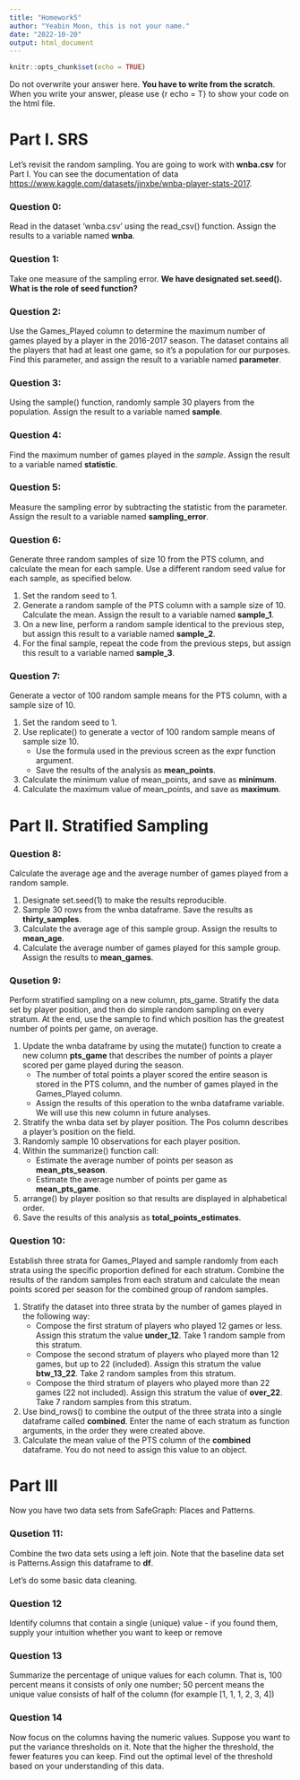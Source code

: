 ```yaml
---
title: "Homework5"
author: "Yeabin Moon, this is not your name." 
date: "2022-10-20"
output: html_document
---
```


```r
knitr::opts_chunk$set(echo = TRUE)
```



Do not overwrite your answer here. <b>You have to write from the scratch</b>. When you write your answer, please use {r echo = T} to show your code on the html file.

# Part I. SRS
Let's revisit the random sampling. You are going to work with <b>wnba.csv</b> for Part I. You can see the documentation of data <https://www.kaggle.com/datasets/jinxbe/wnba-player-stats-2017>.



### Question 0:
Read in the dataset 'wnba.csv' using the read_csv() function. Assign the results to a variable named <b>wnba</b>.



### Question 1: 
Take one measure of the sampling error. <b>We have designated set.seed(). What is the role of seed function?</b>

### Question 2:
Use the Games_Played column to determine the maximum number of games played by a player in the 2016-2017 season. The dataset contains all the players that had at least one game, so it's a population for our purposes. Find this parameter, and assign the result to a variable named <b>parameter</b>.

### Question 3:
Using the sample() function, randomly sample 30 players from the population. Assign the result to a variable named <b>sample</b>.

### Question 4:
Find the maximum number of games played in the <em>sample</em>. Assign the result to a variable named <b>statistic</b>.

### Question 5:
Measure the sampling error by subtracting the statistic from the parameter. Assign the result to a variable named <b>sampling_error</b>.

### Question 6:
Generate three random samples of size 10 from the PTS column, and calculate the mean for each sample. Use a different random seed value for each sample, as specified below.

1. Set the random seed to 1.
2. Generate a random sample of the PTS column with a sample size of 10. Calculate the mean. Assign the result to a variable named <b>sample_1</b>.
3. On a new line, perform a random sample identical to the previous step, but assign this result to a variable named <b>sample_2</b>.
4. For the final sample, repeat the code from the previous steps, but assign this result to a variable named <b>sample_3</b>.

### Question 7:
Generate a vector of 100 random sample means for the PTS column, with a sample size of 10.

1. Set the random seed to 1.
2. Use replicate() to generate a vector of 100 random sample means of sample size 10.
    - Use the formula used in the previous screen as the expr function argument.
    - Save the results of the analysis as <b>mean_points</b>.
3. Calculate the minimum value of mean_points, and save as <b>minimum</b>.
4. Calculate the maximum value of mean_points, and save as <b>maximum</b>.

# Part II. Stratified Sampling

### Question 8:
Calculate the average age and the average number of games played from a random sample.

1. Designate set.seed(1) to make the results reproducible.
2. Sample 30 rows from the wnba dataframe. Save the results as <b>thirty_samples</b>.
3. Calculate the average age of this sample group. Assign the results to <b>mean_age</b>.
4. Calculate the average number of games played for this sample group. Assign the results to <b>mean_games</b>.

### Qusetion 9:
Perform stratified sampling on a new column, pts_game. Stratify the data set by player position, and then do simple random sampling on every stratum. At the end, use the sample to find which position has the greatest number of points per game, on average.

1. Update the wnba dataframe by using the mutate() function to create a new column <b>pts_game</b> that describes the number of points a player scored per game played during the season.
    - The number of total points a player scored the entire season is stored in the PTS column, and the number of games played in the Games_Played column.
    - Assign the results of this operation to the wnba dataframe variable. We will use this new column in future analyses.
2. Stratify the wnba data set by player position. The Pos column describes a player's position on the field.
3. Randomly sample 10 observations for each player position.
4. Within the summarize() function call:
    - Estimate the average number of points per season as <b>mean_pts_season</b>.
    - Estimate the average number of points per game as <b>mean_pts_game</b>.
5. arrange() by player position so that results are displayed in alphabetical order.
6. Save the results of this analysis as <b>total_points_estimates</b>.

### Question 10:
Establish three strata for Games_Played and sample randomly from each strata using the specific proportion defined for each stratum. Combine the results of the random samples from each stratum and calculate the mean points scored per season for the combined group of random samples.

1. Stratify the dataset into three strata by the number of games played in the following way:
    - Compose the first stratum of players who played 12 games or less. Assign this stratum the value <b>under_12</b>. Take 1 random sample from this stratum.
    - Compose the second stratum of players who played more than 12 games, but up to 22 (included). Assign this stratum the value <b>btw_13_22</b>. Take 2 random samples from this stratum.
    - Compose the third stratum of players who played more than 22 games (22 not included). Assign this stratum the value of <b>over_22</b>. Take 7 random samples from this stratum.
2. Use bind_rows() to combine the output of the three strata into a single dataframe called <b>combined</b>. Enter the name of each stratum as function arguments, in the order they were created above.
3. Calculate the mean value of the PTS column of the <b>combined</b> dataframe. You do not need to assign this value to an object.

# Part III

Now you have two data sets from SafeGraph: Places and Patterns.

### Qusetion 11:
Combine the two data sets using a left join. Note that the baseline data set is Patterns.Assign this dataframe to <b>df</b>.

Let's do some basic data cleaning.

### Question 12
Identify columns that contain a single (unique) value
    - if you found them, supply your intuition whether you want to keep or remove

### Question 13
Summarize the percentage of unique values for each column. That is, 100 percent means it consists of only one number; 50 percent means the unique value consists of half of the column (for example [1, 1, 1, 2, 3, 4]) 

### Question 14
Now focus on the columns having the numeric values. Suppose you want to put the variance thresholds on it. Note that the higher the threshold, the fewer features you can keep. Find out the optimal level of the threshold based on your understanding of this data.